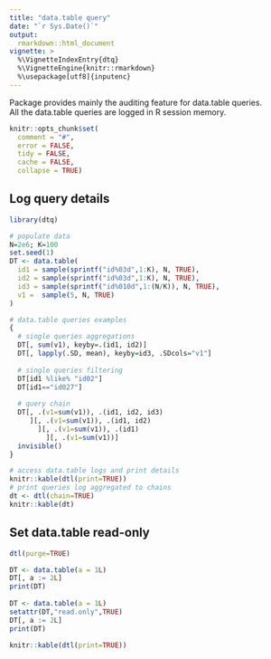 ```yaml
---
title: "data.table query"
date: "`r Sys.Date()`"
output:
  rmarkdown::html_document
vignette: >
  %\VignetteIndexEntry{dtq}
  %\VignetteEngine{knitr::rmarkdown}
  %\usepackage[utf8]{inputenc}
---
```


Package provides mainly the auditing feature for data.table queries.  
All the data.table queries are logged in R session memory.  

```r
knitr::opts_chunk$set(
  comment = "#",
  error = FALSE,
  tidy = FALSE,
  cache = FALSE,
  collapse = TRUE)
```

## Log query details

```r
library(dtq)

# populate data
N=2e6; K=100
set.seed(1)
DT <- data.table(
  id1 = sample(sprintf("id%03d",1:K), N, TRUE),
  id2 = sample(sprintf("id%03d",1:K), N, TRUE),
  id3 = sample(sprintf("id%010d",1:(N/K)), N, TRUE),
  v1 =  sample(5, N, TRUE)
)

# data.table queries examples
{
  # single queries aggregations
  DT[, sum(v1), keyby=.(id1, id2)]
  DT[, lapply(.SD, mean), keyby=id3, .SDcols="v1"]
  
  # single queries filtering
  DT[id1 %like% "id02"]
  DT[id1=="id027"]
  
  # query chain
  DT[, .(v1=sum(v1)), .(id1, id2, id3)
     ][, .(v1=sum(v1)), .(id1, id2)
       ][, .(v1=sum(v1)), .(id1)
         ][, .(v1=sum(v1))]
  invisible()
}

# access data.table logs and print details
knitr::kable(dtl(print=TRUE))
# print queries log aggregated to chains
dt <- dtl(chain=TRUE)
knitr::kable(dt)
```

## Set data.table read-only

```r
dtl(purge=TRUE)

DT <- data.table(a = 1L)
DT[, a := 2L]
print(DT)
  
DT <- data.table(a = 1L)
setattr(DT,"read.only",TRUE)
DT[, a := 2L]
print(DT)

knitr::kable(dtl(print=TRUE))
```

